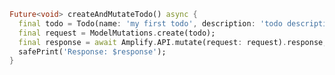 ```dart
Future<void> createAndMutateTodo() async {
  final todo = Todo(name: 'my first todo', description: 'todo description');
  final request = ModelMutations.create(todo);
  final response = await Amplify.API.mutate(request: request).response;
  safePrint('Response: $response');
}
```
